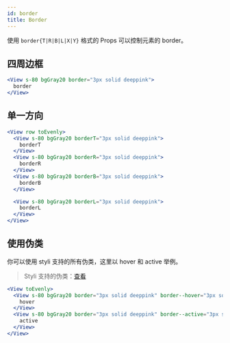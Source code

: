 ```yaml
---
id: border
title: Border
---
```


使用 `border{T|R|B|L|X|Y}` 格式的 Props 可以控制元素的 border。

## 四周边框

```jsx live
<View s-80 bgGray20 border="3px solid deeppink">
  border
</View>
```

## 单一方向

```jsx live
<View row toEvenly>
  <View s-80 bgGray20 borderT="3px solid deeppink">
    borderT
  </View>
  <View s-80 bgGray20 borderR="3px solid deeppink">
    borderR
  </View>
  <View s-80 bgGray20 borderB="3px solid deeppink">
    borderB
  </View>

  <View s-80 bgGray20 borderL="3px solid deeppink">
    borderL
  </View>
</View>
```

## 使用伪类

你可以使用 styli 支持的所有伪类，这里以 hover 和 active 举例。

> Styli 支持的伪类：[查看](/docs/pseudo)

```jsx live
<View toEvenly>
  <View s-80 bgGray20 border="3px solid deeppink" border--hover="3px solid yellowGreen">
    hover
  </View>
  <View s-80 bgGray20 border="3px solid deeppink" border--active="3px solid yellowGreen">
    active
  </View>
</View>
```
